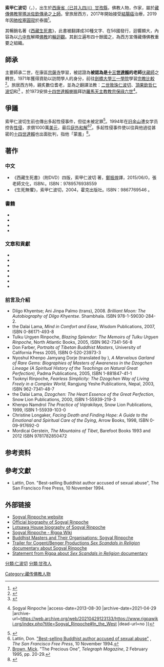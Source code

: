 {{多個問題|
{{Expand language|fr|en|time=2019-08-30T19:43:15+00:00}}
{{refimprove|time=2019-08-30T19:42:47+00:00}}
{{Expand|time=2013-08-30T09:28:25+00:00}}
}}
{{Infobox religious biography
|background = #FFD068 | color = black
|name = 索甲仁波切
|image= [[file:SR_for_wiki.jpg|200px]]
|caption = 索甲仁波切（2008年）
|birth name = 
|alias = 
|dharma name = 
|birth_date = {{Birth year and age|df=yes|1947}}
|birth_place = {{ROC}}[[西康省（已并入四川）|西康省（已并入四川）]][[甘孜縣|甘孜縣]]
|death_date = 2019年8月28日
|death_place = {{THA}}[[曼谷|曼谷]]
|nationality = 
|religion = [[藏傳佛教|藏傳佛教]]
|school = [[大圆满|大圆满]]、[[宁玛派|宁玛派]]
|lineage = 
|title = [[仁波切|仁波切]]
|location = 
|education = [[劍橋大學三一學院|劍橋大學三一學院]]
|occupation = 
|teacher = {{tsl|en|Dzongsar Khyentse Chökyi Lodrö||Jamyang Khyentse Chökyi Lodrö}}, {{tsl|en|Dudjom Jigdral Yeshe Dorje|}}, [[頂果欽哲|頂果欽哲]], {{tsl|en|Nyoshul Khenpo Rinpoche||Nyoshul Khen Rinpoche}}
|reincarnation of = {{tsl|en|Tertön Sogyal||Tertön Sogyal}}
|predecessor = 
|successor = 
|students = {{tsl|en|Patrick Gaffney (buddhist)||Patrick Gaffney}}, {{tsl|en|Christine Longaker||Christine Longaker}}, {{tsl|en|Charles Tart||Charles Tart}}, {{tsl|en|Arabella Churchill (charity founder)||Arabella Churchill}}, {{tsl|en|Matteo Pistono||Matteo Pistono}}
|spouse = 
|partner = 
|children = 
|website = www.rigpa.org
}}

'''索甲仁波切'''（{{bo|z=བསོད་རྒྱལ་|w=Bsod-rgyal}}，{{bd|1947年||2019年|8月28日<ref>{{Cite web |url=https://www.lionsroar.com/buddhist-teacher-sogyal-rinpoche-dead-age-72/ |title=Buddhist teacher Sogyal Rinpoche dead, age 72 |access-date=2019-08-29 |archive-date=2019-08-28 |archive-url=https://web.archive.org/web/20190828180339/https://www.lionsroar.com/buddhist-teacher-sogyal-rinpoche-dead-age-72/ |dead-url=no }}</ref>|catIdx=S}}），出生於[[西康省（已并入四川）|西康省（已并入四川）]][[甘孜縣|甘孜縣]]，佛教人物，作家，屬於[[藏傳佛教|藏傳佛教]][[寧瑪派|寧瑪派]][[佐欽寺|佐欽傳承]]之[[上師|上師]]。曾旅居西方，2017年開始接受[[結腸癌|結腸癌]]治療，2019年因[[肺栓塞|肺栓塞]][[圓寂|圓寂]]於泰國<ref>{{Cite web |url=https://udn.com/news/story/6811/4017834 |title=西藏生死書作者索甲仁波切圓寂 生前性侵指控纏身 |access-date=2020-02-01 |archive-date=2019-10-04 |archive-url=https://web.archive.org/web/20191004203531/https://udn.com/news/story/6811/4017834 |dead-url=no }}</ref>。

其暢銷名著《[[西藏生死書|西藏生死書]]》，此書被翻譯成30種文字、在56國發行，迴響頗大，內容為以[[中有|六中有]]解釋[[佛教|佛教]]的[[輪迴|輪迴觀]]。其創立遍布四十餘國之{{tsl|en|Rigpa organization|本覺會}}，為西方宣傳藏傳佛教重要之組織。

== 師承 ==
主要師承二世{{tsl|en|Dzongsar Khyentse Chökyi Lodrö|宗薩欽哲確吉羅卓}}，在康區[[宗薩寺|宗薩寺]]學習，被認證為'''被認為是[[十三世達賴|十三世達賴]]的老師{{tsl|en|Tertön Sogyal|拖顿索甲}}'''[[伏藏師|伏藏師]]之轉世。1971年獲得資助以訪問學人的身分，前往[[劍橋大學三一學院|劍橋大學三一學院]]學習[[宗教比較|宗教比較]]<ref name=Batchelor>{{cite book|last=Batchelor|first=Stephen|title=The Awakening of the West|year=1994|publisher=Aquarian|location=London|isbn=1-85538-343-8|pages=76}}</ref>。旅居西方時，親炙數位耆老，並為之翻譯法教：[[敦珠仁波切|二世敦珠仁波切]]、[[頂果欽哲仁波切|頂果欽哲仁波切]]和{{tsl|en|Nyoshul Khenpo Rinpoche|紐修堪仁波切}}<ref>{{Cite web |url=http://www.lotsawahouse.org/tibetan-masters/living-masters/sogyal-rinpoche/biography-by-nyoshul-khenpo |title=Lotsawa House: Sogyal Rinpoche |accessdate=2013-08-30 |archive-date=2012-09-05 |archive-url=https://archive.today/20120905181111/http://www.lotsawahouse.org/tibetan-masters/living-masters/sogyal-rinpoche/biography-by-nyoshul-khenpo |dead-url=yes }}</ref> 。於1973安排[[十四世達賴喇嘛|十四世達賴喇嘛]]拜訪[[羅馬天主教|羅馬天主教]][[教宗|教宗]][[保祿六世|保祿六世]]<ref>{{Cite web |url=http://www.rigpawiki.org/index.php?title=Sogyal_Rinpoche#In_the_West |title=Rigpa Wiki {{!}} Sogyal Rinpoche |access-date=2013-08-30 |archive-date=2021-04-29 |archive-url=https://web.archive.org/web/20210429123133/https://www.rigpawiki.org/index.php?title=Sogyal_Rinpoche#In_the_West |dead-url=no }}</ref>。

== 爭議 ==
索甲仁波切生前也傳出多起性侵事件，但從未被定罪<ref>{{Cite web |url=https://www.chinatimes.com/realtimenews/20190829004743-260405?chdtv |title=《西藏生死書》作者72歲圓寂 生前曾傳出多起性侵 |access-date=2020-02-01 |archive-date=2019-09-15 |archive-url=https://web.archive.org/web/20190915200418/https://www.chinatimes.com/realtimenews/20190829004743-260405?chdtv |dead-url=no }}</ref>。1994年在[[旧金山|旧金山]]遭女学员控告[[性侵|性侵]]，求償1000萬[[美元|美元]]，最后[[庭外和解|庭外和解]]<ref name=Lattin>Lattin, Don. [http://www.well.com/conf/media/SF_Free_Press/nov11/guru.html "Best-selling Buddhist author accused of sexual abuse"] {{webarchive|url=https://web.archive.org/web/20150415050959/http://www.well.com/conf/media/SF_Free_Press/nov11/guru.html |date=2015-04-15 }}, ''The San Francisco Free Press'', 10 November 1994.</ref><ref name=Mick>[[Mick_Brown_(journalist)|Brown, Mick]]. "The Precious One", ''Telegraph Magazine'', 2 February 1995, pp. 20-29.</ref>。多起性侵事件使以往與他過從甚密的[[十四世達賴|十四世達賴]]也出面批判，指他「蒙羞」<ref>{{Cite web |url=https://www.cna.com.tw/news/acul/201908290351.aspx |title=西藏生死書作者 索甲仁波切泰國過世 |access-date=2020-02-01 |archive-date=2019-12-03 |archive-url=https://web.archive.org/web/20191203043616/https://www.cna.com.tw/news/acul/201908290351.aspx |dead-url=no }}</ref>。

== 著作 ==

=== 中文 ===
* 《西藏生死書》（附DVD）四版，索甲仁波切  著，[[鄭振煌|鄭振煌]]譯，2015/06/0，張老師文化，ISBN:。ISBN：9789576938559
* 《生死無懼》，索甲仁波切，2004，霍克出版社。ISBN：9867769546 。
===書籍===
*{{cite book |author=Sogyal Rinpoche |title=Dzogchen and Padmasambhava |edition=2nd |publisher=Rigpa Publications |year=1990 |isbn=0-9624884-0-2}}
*{{cite book |author=Sogyal Rinpoche |title=The Tibetan Book of Living and Dying |publisher=HarperCollins |year=1994 |isbn=0-06-250834-2}}
*{{cite book |author=Sogyal Rinpoche |title=Glimpse After Glimpse: Daily Reflections on Living and Dying |url=https://archive.org/details/glimpseafterglim0000rinp |publisher=Rider |year=1995 |isbn=0-7126-6237-5}}
*{{cite book |author=Sogyal Rinpoche |title=The Future of Buddhism |url=https://archive.org/details/futureofbuddhism0000sogy |publisher=Rider & Co |year=2002 |isbn=0-7126-1564-4}}

=== 文章和貢獻 ===
*{{cite book |author=Sogyal Rinpoche (contributor) |editor=Ray, Reginald A. |title=The Pocket Tibetan Buddhist Reader |publisher=Shambhala Publications |location=Boston, MA |year=2004 |isbn=1-57062-851-3}}
*{{cite book |author=Sogyal Rinpoche |chapter=In the Mirror of Death |editor=Meeske, Kathryn |title=Sacred Voices of the Nyingma Masters |publisher=Padma Publishing |location=California |year=2004 |isbn=1-881847-35-7 |pages=148–161}}
*{{cite book |author=Sogyal Rinpoche |editor=Cott, Jonathon |title=On the Sea of Memory: A Journey from Forgetting to Remembering |url=https://archive.org/details/onseaofmemoryjou0000cott |publisher=Random House |year=2005 |chapter=The Remembrance of Past Lives from the Tibetan Buddhist Perspective |isbn=1-4000-6058-3}}
*{{cite book |author=Sogyal Rinpoche |chapter=Gift of Dharma |editor=Coburn, Brot  |title=Himalaya: Personal Stories of Grandeur, Challenge and Hope |url=https://archive.org/details/himalayapersonal0000unse |publisher=National Geographic Books |year=2006 |isbn=978-0792261926 |pages=[https://archive.org/details/himalayapersonal0000unse/page/62 62]–67}}
*{{cite book |author=Sogyal Rinpoche |chapter=Sogyal Rinpoche |editor=Bradley, Rosalind |title=A World of Prayer: Spiritual Leaders, Activists, and Humanitarians Share their Favorite Prayers |url=https://archive.org/details/worldofprayerspi0000unse |publisher=Orbis Books |year=2012 |pages=[https://archive.org/details/worldofprayerspi0000unse/page/150 150]–151 |isbn=978-1-57075-952-9}}
*{{cite book |author=Sogyal Rinpoche |editor=Schuyler, Kathryn Goldman |title=Inner Peace—Global Impact: Tibetan Buddhism, Leadership, and Work |publisher=Information Age Publishing |year=2012 |chapter=Tibetan Buddhism in Modern Western Culture |isbn=978-1-61735-918-7}}
*{{cite book |author=Sogyal Rinpoche |title=The Healing Power of Meditation: Leading Experts on Buddhism, Psychology, and Medicine Explore the Health Benefits of Contemplative Practice |url=https://archive.org/details/healingpowerofme0000unse |editor=Fraser, Andy |publisher=Shambhala Publications |year=2013 |chapter=Understanding the Mind and Meditation: A Buddhist Approach to Well-Being |isbn=978-1611800593 |pages=[https://archive.org/details/healingpowerofme0000unse/page/3 3]–17}}

=== 前言及介紹 ===
*Dilgo Khyentse; Ani Jinpa Palmo (trans), 2008. ''Brilliant Moon: The Autobiography of Dilgo Khyentse''. Shambhala. ISBN 978-1-59030-284-2.
*the Dalai Lama, ''Mind in Comfort and Ease'', Wisdom Publications, 2007, ISBN 0-86171-493-8
*Tulku Urgyen Rinpoche, ''Blazing Splendor: The Memoirs of Tulku Urgyen Rinpoche'', North Atlantic Books, 2005, ISBN 962-7341-56-8
*Don Farber, ''Portraits of Tibetan Buddhist Masters'', University of California Press 2005, ISBN 0-520-23973-3
*Nyoshul Khenpo Jamyang Dorje (translated by {{tsl|en|Richard Barron||Richard Barron}}), ''A Marvelous Garland of Rare Gems: Biographies of Masters of Awareness in the Dzogchen Lineage (A Spiritual History of the Teachings on Natural Great Perfection)'', Padma Publications, 2005, ISBN 1-881847-41-1
*Tsoknyi Rinpoche, ''Fearless Simplicity: The Dzogchen Way of Living Freely in a Complex World'', Rangjung Yeshe Publications, Nepal, 2003, ISBN 962-7341-48-7
* the Dalai Lama, ''Dzogchen: The Heart Essence of the Great Perfection'', Snow Lion Publications, 2000, ISBN 1-55939-219-3
*Khenpo Namdrol ''The Practice of Vajrakilaya'', Snow Lion Publications, 1999, ISBN 1-55939-103-0
*Christine Longaker, ''Facing Death and Finding Hope: A Guide to the Emotional and Spiritual Care of the Dying'', Arrow Books, 1998, ISBN 0-09-917692-0
*Mordicai Gerstein, ''The Mountains of Tibet'', Barefoot Books 1993 and 2012 ISBN 9781782850472
{{refend}}

== 参考资料 ==
{{reflist}}

== 參考文獻 ==
{{refbegin}}
*Lattin, Don. "Best-selling Buddhist author accused of sexual abuse", The San Francisco Free Press, 10 November 1994.
{{refend}}

== 外部链接 ==
{{Commonscat|Sogyal Rinpoche|索甲仁波切}}
* [http://sogyalrinpoche.org Sogyal Rinpoche website] {{Wayback|url=http://sogyalrinpoche.org/ |date=20210316150347 }}
* [https://web.archive.org/web/20070701162409/http://www.rigpa.org/Sogyal_Rinpoche.html Official biography of Sogyal Rinpoche]
* [http://www.lotsawahouse.org/tibetan-masters/living-masters/sogyal-rinpoche/biography-by-nyoshul-khenpo Lotsawa House biography of Sogyal Rinpoche] {{Webarchive|url=https://archive.today/20120905181111/http://www.lotsawahouse.org/tibetan-masters/living-masters/sogyal-rinpoche/biography-by-nyoshul-khenpo |date=2012-09-05 }}
* [http://www.rigpawiki.org/index.php?title=Sogyal_Rinpoche Sogyal Rinpoche - Rigpa Wiki] {{Wayback|url=http://www.rigpawiki.org/index.php?title=Sogyal_Rinpoche |date=20210429123133 }}
* [http://www.buddhanet.net/masters/sogyal.htm Buddhist Masters and Their Organisations: Sogyal Rinpoche] {{Wayback|url=http://www.buddhanet.net/masters/sogyal.htm |date=20200717150741 }}
* [http://www.youtube.com/watch?v=sj4ALQejBlM/ Trailer for Cogent/Benger Productions ''Sex Scandals in Religion'' documentary about Sogyal Rinpoche]
* [http://cogentbenger.com/sexscandalsinreligion/in-the-name-of-enlightenment/a-statement-from-rigpa/ Statement from Rigpa about ''Sex Scandals in Religion'' documentary] {{Wayback|url=http://cogentbenger.com/sexscandalsinreligion/in-the-name-of-enlightenment/a-statement-from-rigpa/ |date=20201129110602 }}

{{Authority control}}
{{DEFAULTSORT:S}}
[[分類:仁波切|分類:仁波切]]
[[Category:藏传佛教人物|Category:藏传佛教人物]]
[[分類:甘孜人|分類:甘孜人]]